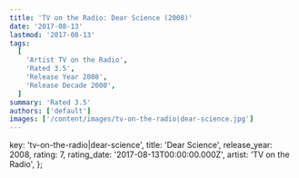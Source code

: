```yaml
---
title: 'TV on the Radio: Dear Science (2008)'
date: '2017-08-13'
lastmod: '2017-08-13'
tags:
  [
    'Artist TV on the Radio',
    'Rated 3.5',
    'Release Year 2008',
    'Release Decade 2000',
  ]
summary: 'Rated 3.5'
authors: ['default']
images: ['/content/images/tv-on-the-radio|dear-science.jpg']
---
```


  key: 'tv-on-the-radio|dear-science',
  title: 'Dear Science',
  release_year: 2008,
  rating: 7,
  rating_date: '2017-08-13T00:00:00.000Z',
  artist: 'TV on the Radio',
};

<MusicRating data={data} />
